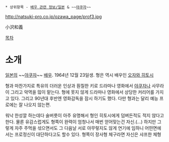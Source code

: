  * 상위항목 - [[배우 관련 정보/일본]] & ~~[[야쿠자]]~~

http://natsuki-pro.co.jp/ozawa_page/prof3.jpg

小沢和義

[[목차]]

= 소개 =
[[일본]]의 ~~[[야쿠자]]~~ [[배우]]. 1964년 12월 23일생. 형은 역시 배우인 [[오자와 히토시]]

형과 마찬가지로 특유의 더러운 인상과 훤칠한 키로 드라마나 영화에서 [[야쿠자]]나 사무라이 그리고 악역을 많이 맡는다. 형에 못지 않게 드라마나 영화에서 상당한 커리어를 가지고 있다. 그리고 90년대 후반엔 영화감독을 잠시 하기도 했다. 다만 형과는 달리 예능 프로에는 잘 나오지 않는편.

워낙 한성깔 하는데다 술버릇이 아주 유명해서 형인 히토시에게 덤벼든적도 적지 않다고 한다. 물론 유감스럽게도 형쪽이 완력이 엄청나서 매번 얻어맞는건 자신.(...) 하지만 그렇게 자주 주먹을 섞으면서도 그 다음날 서로 아무렇지도 않게 연기에 임하니 어떤면에서는 프로정신이 대단하다고도 할수 있다. 형쪽이 장사형 체구라면 자신은 샤프한 체형
 
